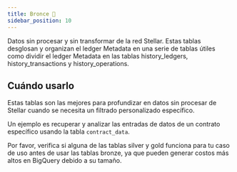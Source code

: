 ```yaml
---
title: Bronce 🥉
sidebar_position: 10
---
```



Datos sin procesar y sin transformar de la red Stellar. Estas tablas desglosan y organizan el ledger Metadata en una serie de tablas útiles como dividir el ledger Metadata en las tablas history_ledgers, history_transactions y history_operations.

## Cuándo usarlo

Estas tablas son las mejores para profundizar en datos sin procesar de Stellar cuando se necesita un filtrado personalizado específico.

Un ejemplo es recuperar y analizar las entradas de datos de un contrato específico usando la tabla `contract_data`.

Por favor, verifica si alguna de las tablas silver y gold funciona para tu caso de uso antes de usar las tablas bronze, ya que pueden generar costos más altos en BigQuery debido a su tamaño.

<DocCardList />
